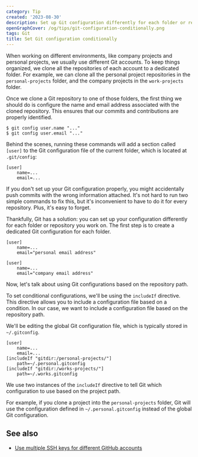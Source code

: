 ```yaml
---
category: Tip
created: '2023-08-30'
description: Set up Git configuration differently for each folder or repository
openGraphCover: /og/tips/git-configuration-conditionally.png
tags: Git
title: Set Git configuration conditionally
---
```


When working on different environments, like company projects and personal projects, we usually use different Git accounts. To keep things organized, we clone all the repositories of each account to a dedicated folder. For example, we can clone all the personal project repositories in the `personal-projects` folder, and the company projects in the `work-projects` folder.

Once we clone a Git repository to one of those folders, the first thing we should do is configure the name and email address associated with the cloned repository. This ensures that our commits and contributions are properly identified.

```shell
$ git config user.name "..."
$ git config user.email "..."
```

Behind the scenes, running these commands will add a section called `[user]` to the Git configuration file of the current folder, which is located at `.git/config`:

```shell .git/config
[user]
    name=...
    email=...
```

If you don't set up your Git configuration properly, you might accidentally push commits with the wrong information attached. It's not hard to run two simple commands to fix this, but it's inconvenient to have to do it for every repository. Plus, it's easy to forget.

Thankfully, Git has a solution: you can set up your configuration differently for each folder or repository you work on. The first step is to create a dedicated Git configuration for each folder.

```shell ~/.personal.gitconfig
[user]
    name=...
    email="personal email address"
```

```shell ~/.works.gitconfig
[user]
    name=...
    email="company email address"
```

Now, let's talk about using Git configurations based on the repository path.

To set conditional configurations, we'll be using the `includeIf` directive. This directive allows you to include a configuration file based on a condition. In our case, we want to include a configuration file based on the repository path.

We'll be editing the global Git configuration file, which is typically stored in `~/.gitconfig`.

```shell ~/.gitconfig
[user]
    name=...
    email=...
[includeIf "gitdir:/personal-projects/"]
    path=~/.personal.gitconfig
[includeIf "gitdir:/works-projects/"]
    path=~/.works.gitconfig
```

We use two instances of the `includeIf` directive to tell Git which configuration to use based on the project path.

For example, if you clone a project into the `personal-projects` folder, Git will use the configuration defined in `~/.personal.gitconfig` instead of the global Git configuration.

## See also

-   [Use multiple SSH keys for different GitHub accounts](https://phuoc.ng/collection/tips/use-multiple-ssh-keys-for-different-github-accounts/)
